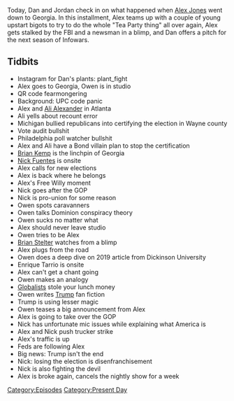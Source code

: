 {{DEFAULTSORT:
    #_EPISODE_0505:November 18, 2020
}}{{Episode
    | title           = November 18, 2020
    | caption         = Listen to this episode on [https://knowledgefight.libsyn.com/505-november-18-2020 Libsyn] [https://open.spotify.com/episode/0PQvFNQtFBgKW1dY8cwMkF Spotify], Read the [[Transcript/505: November 18, 2020|Unofficial Transcript]], View discussion on [https://reddit.com/jzfgtq Reddit]
    | episodeNumber   = 505
    | length          = 02:12:32
    | airDate         = November 23, 2020
    | coverageDate    = November 18, 2020
    | episodeType     = [[:Category:Present Day|Present Day]]
    | appearance      = [[Owen Shroyer]], [[Ali Alexander]], [[Brian Kemp]], [[Nick Fuentes]], [[Brian Stelter]], [[Enrique Tarrio]]
    | previousEpisode = [[504: November 16-17, 2020]]
    | nextEpisode     = [[506: November 22-24, 2020]]
}}

{{Stub}}

Today, Dan and Jordan check in on what happened when [[Alex Jones]] went down to Georgia. In this installment, Alex teams up with a couple of young upstart bigots to try to do the whole "Tea Party thing" all over again, Alex gets stalked by the FBI and a newsman in a blimp, and Dan offers a pitch for the next season of Infowars.

==Tidbits==

*Instagram for Dan's plants: plant_fight
*Alex goes to Georgia, Owen is in studio
*QR code fearmongering
*Background: UPC code panic
*Alex and [[Ali Alexander]] in Atlanta
*Ali yells about recount error
*Michigan bullied republicans into certifying the election in Wayne county
*Vote audit bullshit
*Philadelphia poll watcher bullshit
*Alex and Ali have a Bond villain plan to stop the certification
*[[Brian Kemp]] is the linchpin of Georgia
*[[Nick Fuentes]] is onsite
*Alex calls for new elections
*Alex is back where he belongs
*Alex's Free Willy moment
*Nick goes after the GOP
*Nick is pro-union for some reason
*Owen spots caravanners
*Owen talks Dominion conspiracy theory
*Owen sucks no matter what
*Alex should never leave studio
*Owen tries to be Alex
*[[Brian Stelter]] watches from a blimp
*Alex plugs from the road
*Owen does a deep dive on 2019 article from Dickinson University
*Enrique Tarrio is onsite
*Alex can't get a chant going
*Owen makes an analogy
*[[Globalists]] stole your lunch money
*Owen writes [[Donald Trump|Trump]] fan fiction
*Trump is using lesser magic
*Owen teases a big announcement from Alex
*Alex is going to take over the GOP
*Nick has unfortunate mic issues while explaining what America is
*Alex and Nick push trucker strike
*Alex's traffic is up
*Feds are following Alex
*Big news: Trump isn't the end
*Nick: losing the election is disenfranchisement
*Nick is also fighting the devil
*Alex is broke again, cancels the nightly show for a week

[[Category:Episodes]]
[[Category:Present Day]]
